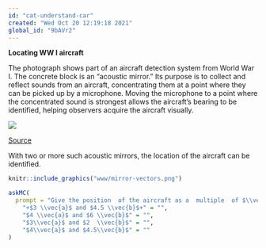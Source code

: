 ```yaml
---
id: "cat-understand-car"
created: "Wed Oct 20 12:19:18 2021"
global_id: "9bAVr2"
---
```


**Locating WW I aircraft**

The photograph shows part of an aircraft detection system from World War I. The concrete block is an "acoustic mirror." Its purpose is to collect and reflect sounds from  an aircraft,  concentrating them at a point where they can be picked up by a microphone. Moving the microphone to a  point where the concentrated sound is strongest allows the aircraft's bearing to be identified, helping observers acquire the aircraft visually.

![](www/WW1AcousticMirrorKilnsea-Jan2007.jpg)

[Source](https://en.wikipedia.org/wiki/Acoustic_mirror#/media/File:WW1AcousticMirrorKilnsea(PaulGlazzard)Jan2007.jpg)

With two or more such acoustic mirrors, the location of the aircraft can be identified. 

```r
knitr::include_graphics("www/mirror-vectors.png")
```

```r
askMC(
  prompt = "Give the position  of the aircraft as a  multiple  of $\\vec{a}$ from sound mirror A and as a multiple of $\\vec{b}$ from sound mirror B. (Choose the closest answer)",
    "+$3 \\vec{a}$ and $4.5 \\vec{b}$+" = "",
    "$4 \\vec{a}$ and $6 \\vec{b}$" = "",
    "$3\\vec{a}$ and $2  \\vec{b}$" = "",
    "$4\\vec{a}$ and $4.5\\vec{b}$" = ""
)
```

